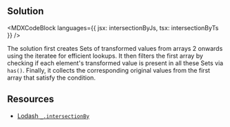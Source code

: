 

## Solution

<MDXCodeBlock languages={{ jsx: intersectionByJs, tsx: intersectionByTs }} />

The solution first creates Sets of transformed values from arrays 2 onwards using the iteratee for efficient lookups. It then filters the first array by checking if each element's transformed value is present in all these Sets via `has()`. Finally, it collects the corresponding original values from the first array that satisfy the condition.

## Resources

- [Lodash `_.intersectionBy`](https://lodash.com/docs/#intersectionBy)
